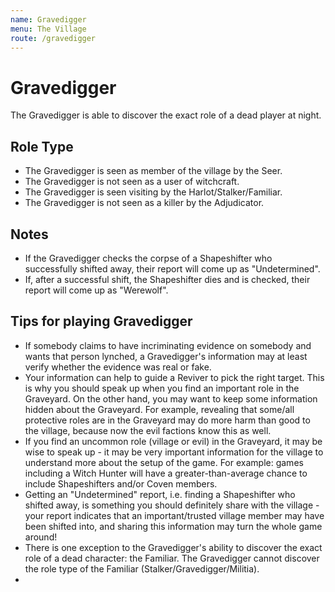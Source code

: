 ```yaml
---
name: Gravedigger
menu: The Village
route: /gravedigger
---
```


# Gravedigger

The Gravedigger is able to discover the exact role of a dead player at night.

## Role Type

- The Gravedigger is seen as member of the village by the Seer.
- The Gravedigger is not seen as a user of witchcraft.
- The Gravedigger is seen visiting by the Harlot/Stalker/Familiar.
- The Gravedigger is not seen as a killer by the Adjudicator.

## Notes

- If the Gravedigger checks the corpse of a Shapeshifter who successfully shifted away, their report will come up as "Undetermined".
- If, after a successful shift, the Shapeshifter dies and is checked, their report will come up as "Werewolf".

## Tips for playing Gravedigger

- If somebody claims to have incriminating evidence on somebody and wants that person lynched, a Gravedigger's information may at least verify whether the evidence was real or fake.
- Your information can help to guide a Reviver to pick the right target. This is why you should speak up when you find an important role in the Graveyard. On the other hand, you may want to keep some information hidden about the Graveyard. For example, revealing that some/all protective roles are in the Graveyard may do more harm than good to the village, because now the evil factions know this as well.
- If you find an uncommon role (village or evil) in the Graveyard, it may be wise to speak up - it may be very important information for the village to understand more about the setup of the game. For example: games including a Witch Hunter will have a greater-than-average chance to include Shapeshifters and/or Coven members.
- Getting an "Undetermined" report, i.e. finding a Shapeshifter who shifted away, is something you should definitely share with the village - your report indicates that an important/trusted village member may have been shifted into, and sharing this information may turn the whole game around!
- There is one exception to the Gravedigger's ability to discover the exact role of a dead character: the Familiar. The Gravedigger cannot discover the role type of the Familiar (Stalker/Gravedigger/Militia).
-
